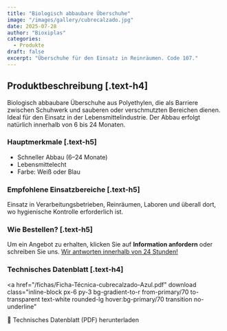 ```yaml
---
title: "Biologisch abbaubare Überschuhe"
image: "/images/gallery/cubrecalzado.jpg"
date: 2025-07-28
author: "Bioxiplas"
categories:
  - Produkte
draft: false
excerpt: "Überschuhe für den Einsatz in Reinräumen. Code 107."
---
```


## Produktbeschreibung [.text-h4]

Biologisch abbaubare Überschuhe aus Polyethylen, die als Barriere zwischen Schuhwerk und sauberen oder verschmutzten Bereichen dienen. Ideal für den Einsatz in der Lebensmittelindustrie. Der Abbau erfolgt natürlich innerhalb von 6 bis 24 Monaten.

### Hauptmerkmale [.text-h5]

- Schneller Abbau (6–24 Monate)  
- Lebensmittelecht  
- Farbe: Weiß oder Blau

### Empfohlene Einsatzbereiche [.text-h5]

Einsatz in Verarbeitungsbetrieben, Reinräumen, Laboren und überall dort, wo hygienische Kontrolle erforderlich ist.

### Wie Bestellen? [.text-h5]

Um ein Angebot zu erhalten, klicken Sie auf **Information anfordern** oder schreiben Sie uns. <u>Wir antworten innerhalb von 24 Stunden!</u>


### Technisches Datenblatt [.text-h4]

<a
  href="/fichas/Ficha-Técnica-cubrecalzado-Azul.pdf"
  download
  class="inline-block px-6 py-3 bg-gradient-to-r from-primary/70 to-transparent text-white rounded-lg hover:bg-primary/70 transition no-underline"
>
  📄 Technisches Datenblatt (PDF) herunterladen
</a>
